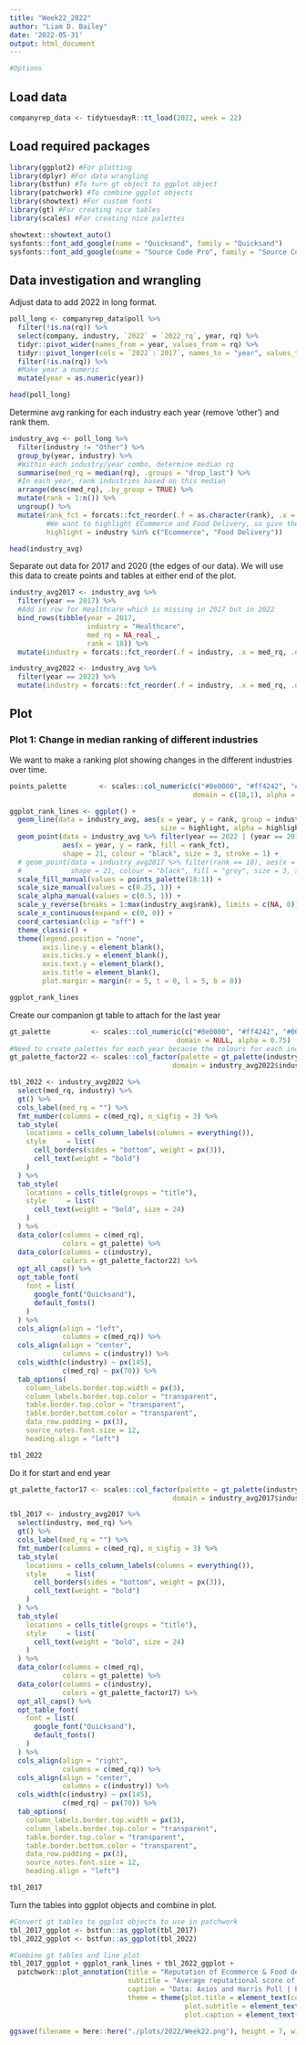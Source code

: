 ```yaml
---
title: "Week22_2022"
author: "Liam D. Bailey"
date: '2022-05-31'
output: html_document
---
```


```r

#Options

```

## Load data

```r

companyrep_data <- tidytuesdayR::tt_load(2022, week = 22)

```

## Load required packages

```r

library(ggplot2) #For plotting
library(dplyr) #For data wrangling
library(bstfun) #To turn gt object to ggplot object
library(patchwork) #To combine ggplot objects
library(showtext) #For custom fonts
library(gt) #For creating nice tables
library(scales) #For creating nice palettes

showtext::showtext_auto()
sysfonts::font_add_google(name = "Quicksand", family = "Quicksand")
sysfonts::font_add_google(name = "Source Code Pro", family = "Source Code Pro")

```

## Data investigation and wrangling

Adjust data to add 2022 in long format.

```r

poll_long <- companyrep_data$poll %>% 
  filter(!is.na(rq)) %>% 
  select(company, industry, `2022` = `2022_rq`, year, rq) %>% 
  tidyr::pivot_wider(names_from = year, values_from = rq) %>% 
  tidyr::pivot_longer(cols = `2022`:`2017`, names_to = "year", values_to = "rq") %>% 
  filter(!is.na(rq)) %>% 
  #Make year a numeric
  mutate(year = as.numeric(year))

head(poll_long)

```

Determine avg ranking for each industry each year (remove 'other') and rank them.

```r

industry_avg <- poll_long %>% 
  filter(industry != "Other") %>% 
  group_by(year, industry) %>% 
  #Within each industry/year combo, determine median rq
  summarise(med_rq = median(rq), .groups = "drop_last") %>% 
  #In each year, rank industries based on this median
  arrange(desc(med_rq), .by_group = TRUE) %>% 
  mutate(rank = 1:n()) %>% 
  ungroup() %>% 
  mutate(rank_fct = forcats::fct_reorder(.f = as.character(rank), .x = rank),
         #We want to highlight ECommerce and Food Delivery, so give them a different group
         highlight = industry %in% c("Ecommerce", "Food Delivery"))

head(industry_avg)

```

Separate out data for 2017 and 2020 (the edges of our data). We will use this data to create points and tables at either end of the plot.

```r

industry_avg2017 <- industry_avg %>% 
  filter(year == 2017) %>% 
  #Add in row for Healthcare which is missing in 2017 but in 2022
  bind_rows(tibble(year = 2017,
                   industry = "Healthcare",
                   med_rq = NA_real_,
                   rank = 18)) %>% 
  mutate(industry = forcats::fct_reorder(.f = industry, .x = med_rq, .desc = TRUE))

industry_avg2022 <- industry_avg %>% 
  filter(year == 2022) %>% 
  mutate(industry = forcats::fct_reorder(.f = industry, .x = med_rq, .desc = TRUE))

```

## Plot

### Plot 1: Change in median ranking of different industries

We want to make a ranking plot showing changes in the different industries over time.

```r

points_palette        <- scales::col_numeric(c("#8e0000", "#ff4242", "#00d63c", "#004714"),
                                             domain = c(18,1), alpha = 0.75)

ggplot_rank_lines <- ggplot() +
  geom_line(data = industry_avg, aes(x = year, y = rank, group = industry,
                                     size = highlight, alpha = highlight)) +
  geom_point(data = industry_avg %>% filter(year == 2022 | (year == 2017 & rank != 18)),
             aes(x = year, y = rank, fill = rank_fct),
             shape = 21, colour = "black", size = 3, stroke = 1) +
  # geom_point(data = industry_avg2017 %>% filter(rank == 18), aes(x = year, y = rank),
  #            shape = 21, colour = "black", fill = "grey", size = 3, stroke = 1) +
  scale_fill_manual(values = points_palette(18:1)) +
  scale_size_manual(values = c(0.25, 1)) +
  scale_alpha_manual(values = c(0.5, 1)) +
  scale_y_reverse(breaks = 1:max(industry_avg$rank), limits = c(NA, 0)) +
  scale_x_continuous(expand = c(0, 0)) +
  coord_cartesian(clip = "off") +
  theme_classic() +
  theme(legend.position = "none",
        axis.line.y = element_blank(),
        axis.ticks.y = element_blank(),
        axis.text.y = element_blank(),
        axis.title = element_blank(),
        plot.margin = margin(r = 5, t = 0, l = 5, b = 0))

ggplot_rank_lines

```

Create our companion gt table to attach for the last year

```r


gt_palette          <- scales::col_numeric(c("#8e0000", "#ff4242", "#00d63c", "#004714"),
                                         domain = NULL, alpha = 0.75)
#Need to create palettes for each year because the colours for each industry group will differ between years
gt_palette_factor22 <- scales::col_factor(palette = gt_palette(industry_avg2022$med_rq),
                                        domain = industry_avg2022$industry, alpha = 0.75) 

tbl_2022 <- industry_avg2022 %>% 
  select(med_rq, industry) %>% 
  gt() %>% 
  cols_label(med_rq = "") %>% 
  fmt_number(columns = c(med_rq), n_sigfig = 3) %>% 
  tab_style(
    locations = cells_column_labels(columns = everything()),
    style     = list(
      cell_borders(sides = "bottom", weight = px(3)),
      cell_text(weight = "bold")
    )
  ) %>% 
  tab_style(
    locations = cells_title(groups = "title"),
    style     = list(
      cell_text(weight = "bold", size = 24)
    )
  ) %>% 
  data_color(columns = c(med_rq),
             colors = gt_palette) %>%
  data_color(columns = c(industry),
             colors = gt_palette_factor22) %>% 
  opt_all_caps() %>%
  opt_table_font(
    font = list(
      google_font("Quicksand"),
      default_fonts()
    )
  ) %>%
  cols_align(align = "left",
             columns = c(med_rq)) %>% 
  cols_align(align = "center",
             columns = c(industry)) %>% 
  cols_width(c(industry) ~ px(145),
             c(med_rq) ~ px(70)) %>% 
  tab_options(
    column_labels.border.top.width = px(3),
    column_labels.border.top.color = "transparent",
    table.border.top.color = "transparent",
    table.border.bottom.color = "transparent",
    data_row.padding = px(3),
    source_notes.font.size = 12,
    heading.align = "left")

tbl_2022

```

Do it for start and end year

```r

gt_palette_factor17 <- scales::col_factor(palette = gt_palette(industry_avg2017$med_rq),
                                        domain = industry_avg2017$industry, alpha = 0.75) 

tbl_2017 <- industry_avg2017 %>% 
  select(industry, med_rq) %>% 
  gt() %>% 
  cols_label(med_rq = "") %>% 
  fmt_number(columns = c(med_rq), n_sigfig = 3) %>% 
  tab_style(
    locations = cells_column_labels(columns = everything()),
    style     = list(
      cell_borders(sides = "bottom", weight = px(3)),
      cell_text(weight = "bold")
    )
  ) %>% 
  tab_style(
    locations = cells_title(groups = "title"),
    style     = list(
      cell_text(weight = "bold", size = 24)
    )
  ) %>% 
  data_color(columns = c(med_rq),
             colors = gt_palette) %>%
  data_color(columns = c(industry),
             colors = gt_palette_factor17) %>% 
  opt_all_caps() %>%
  opt_table_font(
    font = list(
      google_font("Quicksand"),
      default_fonts()
    )
  ) %>%
  cols_align(align = "right",
             columns = c(med_rq)) %>%
  cols_align(align = "center",
             columns = c(industry)) %>% 
  cols_width(c(industry) ~ px(145),
             c(med_rq) ~ px(70)) %>% 
  tab_options(
    column_labels.border.top.width = px(3),
    column_labels.border.top.color = "transparent",
    table.border.top.color = "transparent",
    table.border.bottom.color = "transparent",
    data_row.padding = px(3),
    source_notes.font.size = 12,
    heading.align = "left")

tbl_2017

```

Turn the tables into ggplot objects and combine in plot.

```r

#Convert gt tables to ggplot objects to use in patchwork
tbl_2017_ggplot <- bstfun::as_ggplot(tbl_2017)
tbl_2022_ggplot <- bstfun::as_ggplot(tbl_2022) 

#Combine gt tables and line plot
tbl_2017_ggplot + ggplot_rank_lines + tbl_2022_ggplot +
  patchwork::plot_annotation(title = "Reputation of Ecommerce & Food delivery has plummetted since 2017",
                             subtitle = "Average reputational score of major US companies across each industry group",
                             caption = "Data: Axios and Harris Poll | Plot: @ldbailey255",
                             theme = theme(plot.title = element_text(colour = "black", size = 20, family = "Quicksand", face = "bold"),
                                           plot.subtitle = element_text(colour = "black", size = 15, family = "Quicksand"),
                                           plot.caption = element_text(colour = "black", family = "Source Code Pro")))

ggsave(filename = here::here("./plots/2022/Week22.png"), height = 7, width = 15, dpi = 600)
  
```

